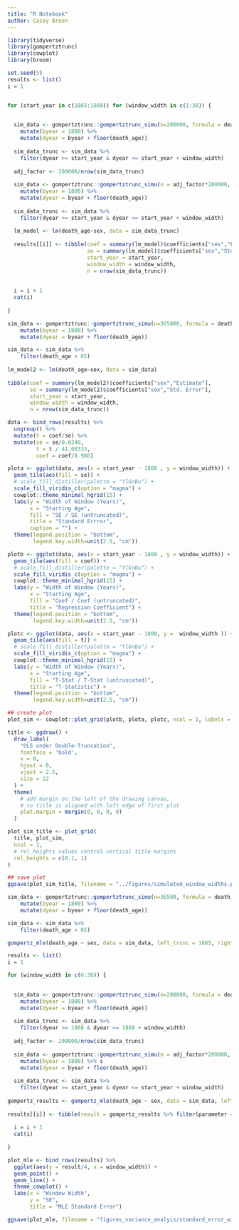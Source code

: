 ```yaml
---
title: "R Notebook"
author: Casey Breen 
---
```




```r
library(tidyverse)
library(gompertztrunc)
library(cowplot)
library(broom)
```


```r
set.seed(5)
results <- list()
i = 1


for (start_year in c(1865:1880)) for (window_width in c(1:30)) {

  
  sim_data <- gompertztrunc::gompertztrunc_simu(n=200000, formula = death_age ~ sex, coefs = c('sex'=-0.2), dummy=c(TRUE)) %>% 
    mutate(byear = 1800) %>% 
    mutate(dyear = byear + floor(death_age))
  
  sim_data_trunc <- sim_data %>% 
    filter(dyear >= start_year & dyear <= start_year + window_width)
  
  adj_factor <- 200000/nrow(sim_data_trunc)
  
  sim_data <- gompertztrunc::gompertztrunc_simu(n = adj_factor*200000, formula = death_age ~ sex, coefs = c('sex'=-0.2), dummy=c(TRUE)) %>%
    mutate(byear = 1800) %>% 
    mutate(dyear = byear + floor(death_age))
  
  sim_data_trunc <- sim_data %>% 
    filter(dyear >= start_year & dyear <= start_year + window_width)
  
  lm_model <- lm(death_age~sex, data = sim_data_trunc)
  
  results[[i]] <- tibble(coef = summary(lm_model)$coefficients["sex","Estimate"],
                         se = summary(lm_model)$coefficients["sex","Std. Error"],
                         start_year = start_year,
                         window_width = window_width,
                         n = nrow(sim_data_trunc)) 
  
  
  i = i + 1 
  cat(i)
  
} 

sim_data <- gompertztrunc::gompertztrunc_simu(n=365000, formula = death_age ~ sex, coefs = c('sex'=-0.2), dummy=c(TRUE)) %>% 
    mutate(byear = 1800) %>% 
    mutate(dyear = byear + floor(death_age))

sim_data <- sim_data %>% 
    filter(death_age > 65)
  
lm_model2 <- lm(death_age~sex, data = sim_data)
  
tibble(coef = summary(lm_model2)$coefficients["sex","Estimate"],
       se = summary(lm_model2)$coefficients["sex","Std. Error"],
       start_year = start_year,
       window_width = window_width,
       n = nrow(sim_data_trunc)) 

data <- bind_rows(results) %>% 
  ungroup() %>% 
  mutate(t = coef/se) %>% 
  mutate(se = se/0.0240,
         t = t / 41.08333,
         coef = coef/0.986)

plota <- ggplot(data, aes(x = start_year - 1800 , y = window_width)) + 
  geom_tile(aes(fill = se)) + 
  # scale_fill_distiller(palette = "YlGnBu") + 
  scale_fill_viridis_c(option = "magma") + 
  cowplot::theme_minimal_hgrid(15) +
  labs(y = "Width of Window (Years)",
       x = "Starting Age",
       fill = "SE / SE (untruncated)",
       title = "Standard Errror",
       caption = "") + 
  theme(legend.position = "bottom", 
        legend.key.width=unit(2.5, "cm"))

plotb <- ggplot(data, aes(x = start_year - 1800 , y = window_width)) + 
  geom_tile(aes(fill = coef)) + 
  # scale_fill_distiller(palette = "YlGnBu") + 
  scale_fill_viridis_c(option = "magma") + 
  cowplot::theme_minimal_hgrid(15) + 
  labs(y = "Width of Window (Years)",
       x = "Starting Age",
       fill = "Coef / Coef (untruncated)",
       title = "Regression Coefficient") + 
  theme(legend.position = "bottom",
        legend.key.width=unit(2.5, "cm"))

plotc <- ggplot(data, aes(x = start_year - 1800, y =  window_width )) + 
  geom_tile(aes(fill = t)) + 
  # scale_fill_distiller(palette = "YlGnBu") + 
  scale_fill_viridis_c(option = "magma") + 
  cowplot::theme_minimal_hgrid(15) + 
  labs(y = "Width of Window (Years)",
       x = "Starting Age",
       fill = "T-Stat / T-Stat (untruncated)",
       title = "T-Statistic") + 
  theme(legend.position = "bottom",
        legend.key.width=unit(2.5, "cm"))

## create plot 
plot_sim <- cowplot::plot_grid(plotb, plota, plotc, ncol = 1, labels = "auto")

title <- ggdraw() + 
  draw_label(
    "OLS under Double-Truncation",
    fontface = 'bold',
    x = 0,
    hjust = 0,
    vjust = 2.5,
    size = 22
  ) +
  theme(
    # add margin on the left of the drawing canvas,
    # so title is aligned with left edge of first plot
    plot.margin = margin(0, 0, 0, 0)
  )

plot_sim_title <- plot_grid(
  title, plot_sim,
  ncol = 1,
  # rel_heights values control vertical title margins
  rel_heights = c(0.1, 1)
)

## save plot 
ggsave(plot_sim_title, filename = "../figures/simulated_window_widths.pdf", height = 17, width = 10)
```

```r
sim_data <- gompertztrunc::gompertztrunc_simu(n=36500, formula = death_age ~ sex, coefs = c('sex'=-0.2), dummy=c(TRUE)) %>% 
    mutate(byear = 1800) %>% 
    mutate(dyear = byear + floor(death_age))

sim_data <- sim_data %>% 
    filter(death_age > 65)

gompertz_mle(death_age ~ sex, data = sim_data, left_trunc = 1865, right_trunc = 1898)
```

```r
results <- list()
i = 1

for (window_width in c(6:30)) {

  
  sim_data <- gompertztrunc::gompertztrunc_simu(n=200000, formula = death_age ~ sex, coefs = c('sex'=-0.8), dummy=c(TRUE)) %>% 
    mutate(byear = 1800) %>% 
    mutate(dyear = byear + floor(death_age))
  
  sim_data_trunc <- sim_data %>% 
    filter(dyear >= 1868 & dyear <= 1868 + window_width)
  
  adj_factor <- 200000/nrow(sim_data_trunc)
  
  sim_data <- gompertztrunc::gompertztrunc_simu(n = adj_factor*200000, formula = death_age ~ sex, coefs = c('sex'=-0.2), dummy=c(TRUE)) %>%
    mutate(byear = 1800) %>% s
    mutate(dyear = byear + floor(death_age))
  
  sim_data_trunc <- sim_data %>% 
    filter(dyear >= start_year & dyear <= start_year + window_width)
  
gompertz_results <- gompertz_mle(death_age ~ sex, data = sim_data, left_trunc = 1868, right_trunc = 1868 + window_width)$results
  
results[[i]] <- tibble(result = gompertz_results %>% filter(parameter == "sex") %>% summarize(hr_upper - hr_lower) %>% as.numeric(), window_width = window_width)
  
  i = i + 1 
  cat(i)
  
} 

plot_mle <- bind_rows(results) %>%
  ggplot(aes(y = result/4, x = window_width)) + 
  geom_point() + 
  geom_line() + 
  theme_cowplot() + 
  labs(x = "Window Width",
       y = "SE",
       title = "MLE Standard Error")

ggsave(plot_mle, filename = "figures_variance_analyis/standard_error_widths.pdf", height = 5, width = 7)
```

